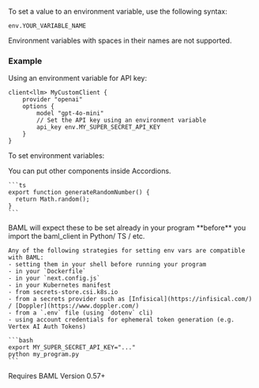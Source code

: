 To set a value to an environment variable, use the following syntax:

```baml
env.YOUR_VARIABLE_NAME
```

<Warning>Environment variables with spaces in their names are not supported.</Warning>

### Example

Using an environment variable for API key:

```baml
client<llm> MyCustomClient {
    provider "openai"
    options {
        model "gpt-4o-mini"
        // Set the API key using an environment variable
        api_key env.MY_SUPER_SECRET_API_KEY
    }
}
```

To set environment variables:

<AccordionGroup>
  <Accordion title="In the VSCode Playground">
    You can put other components inside Accordions.

    ```ts
    export function generateRandomNumber() {
      return Math.random();
    }   
    ```

  </Accordion>

  <Accordion title="For your app (default)">
    BAML will expect these to be set already in your program **before** you import the baml_client in Python/ TS / etc.

    Any of the following strategies for setting env vars are compatible with BAML:
    - setting them in your shell before running your program
    - in your `Dockerfile`
    - in your `next.config.js`
    - in your Kubernetes manifest
    - from secrets-store.csi.k8s.io
    - from a secrets provider such as [Infisical](https://infisical.com/) / [Doppler](https://www.doppler.com/)
    - from a `.env` file (using `dotenv` cli)
    - using account credentials for ephemeral token generation (e.g. Vertex AI Auth Tokens)

    ```bash
    export MY_SUPER_SECRET_API_KEY="..."
    python my_program.py
    ```
  </Accordion>
  
  <Accordion title="For your app (manually)">
    <Info>
    Requires BAML Version 0.57+
    </Info>
  </Accordion>
</AccordionGroup>
